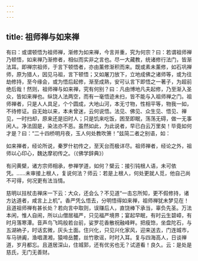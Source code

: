 ```yaml
---
---
---
```

title: 祖师禅与如来禅
---




有曰：或谓顿悟为祖师禅，渐修为如来禅，今言并重，究为何宗？曰：若谓祖师禅乃顿悟，如来禅乃渐修者，相似而实非之言也。尽一大藏教，统诸修行法门，皆渐法耳。即禅宗祖师，于言下顿悟者，亦由薰修渐积而来。既或素未薰修，如石巩禅师，原为猎人，因见马祖，言下顿悟；又如屠刀放下，立地成佛之诸师等，或为往劫修持，至今缘会，或为悟后起修，渐至成熟，安可认言下即悟之一著子，为超前绝后哉！然则，祖师禅与如来禅，究有何别？曰：凡由博地凡夫起修，乃至渐入圣众，皆如来禅也。纵饶人法两空，而有一毫悟迹未扫，皆不能与入祖师禅之门。祖师禅者，只是人人具足，个个圆成，大地山河，本无寸物，性相平等，物我一如，不待修证。自无始以来，本未曾迷，云何说悟。法见、佛见、众生见、悟见、禅见，一时扫却，原来还是旧时人；只是饥来吃饭，困至即眠，荡荡无碍，做一无事闲人。净法固是，染法亦不恶。虽然如此，为此说者，早已白云万里矣！毕竟如何才是？曰：“二十四桥明月夜，玉人何处教吹箫！”兹简二者之别语，如：


如来禅者，经论所说，秦罗什初传之，至天台而极详尽。祖师禅者，经论之外，祖师以心印心，魏达摩初传之。（《佛学辞典》）

有问黄檗，诸方宗师相承，参禅学道，如何？檗云：接引钝根人语，未可依凭。……未审接上根人，复说何法？师云：若是上根人，何处更就人觅，他自己尚不可得，何况更有法当情。

慈明以拄杖击禅床一下云：大众，还会么？不见道“一击忘所知，更不假修持，诸方达道者，咸言上上机”。香严凭么悟去，分明悟得如来禅，祖师禅犹未梦见在！且道祖师禅有甚长处？若向言中取则，误赚后人，直饶棒下承当，辜负先圣。万法本闲，惟人自闹，所以山僧居福严，只见福严境界；宴起早眠，有时云生碧嶂，有时月落寒潭。音声鸟飞鸣般若台前，娑罗花香散祝融峰畔。把瘦筇，坐盘陀石，与五湖衲子，时话玄微，灰头土面。住兴化，只见兴化家风，迎来送去，门连城市，车马骈阗，渔唱潇湘，猿啼岳麓，丝竹歌谣，时时入耳。复与四海高人，日谈禅道，岁月都忘。且道居深山，住城郭，还有优劣也无？试道看！良久。云：是处是慈氏，无门无善财。